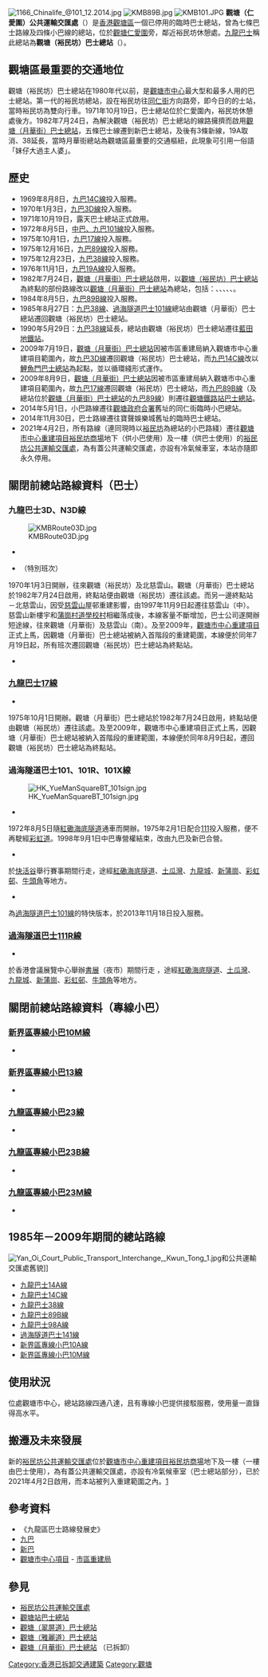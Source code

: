 {{Infobox HK Bus terminus
| image=New site of Kwun Tong (Yue Man Square) Bus Terminus.JPG
| name=觀塘（裕民坊）巴士總站
| engname=Kwun Tong (Yue Man Square) Bus Terminus
| district=[[觀塘區|觀塘區]]
| area=觀塘中心／[[觀塘商貿區|觀塘商貿區]]
| street=仁愛圍
| opendate=路邊總站：1968年<br>舊的露天總站：{{start date and age|1971|10|19}} <br>臨時總站：{{start date and age|2014|11|30}}<br>新的有蓋總站：{{start date and age|2021|04|02}}
| terminate=[[九龍巴士|九巴]]<br>[[九龍巴士3D線|3D、N3D]]、<!--[[九龍巴士16M線|16M]]、-->[[九龍巴士17線|17]]<!--、[[九龍巴士28S線|28S]]、[[九龍巴士W2線|W2]]--><br>[[過海隧道巴士|過海隧道巴士]]<br>[[過海隧道巴士101線|101、101R、101X]]<br>[[九龍區|九龍區]][[專線小巴|專線小巴]]<br><!--[[九龍區專線小巴22M線|22M]]、-->[[九龍區專線小巴23線|23、23B、23M]]<!--、[[九龍區專線小巴34M線|34M]]、[[九龍區專線小巴34S線|34S]]、[[九龍區專線小巴36A線|36A]]、[[九龍區專線小巴50線|50]]、[[九龍區專線小巴63線|63]]--><br>[[新界區|新界區]]專線小巴<br>[[新界區專線小巴10M線|10M]]、[[新界區專線小巴13線|13]]
| via=<!--九龍區專線小巴<br>[[九龍區專線小巴22M線|22A]]-->
| nearbystreets=[[裕民坊|裕民坊]]、[[協和街|協和街]] 、[[觀塘道|觀塘道]]、[[康寧道|康寧道]]、[[牛頭角道|牛頭角道]]、[[瑞和街|瑞和街]]等
| nearbysights=裕民坊休憩處、[[裕民中心|裕民中心]]、[[瑞和街市政大廈|瑞和街市政大廈]]、[[觀塘市中心重建項目|觀塘市中心重建項目]]等
| notes= 臨時巴士總站已於2021年4月2日凌晨2時關閉
| layoutmap=
| alternative= 
| bgcolor=red 
| fontcolor=white
}}
[[File:1166_Chinalife_@101_12.2014.jpg|thumb]]
[[File:KMB89B.jpg|thumb]]
[[File:KMB101.JPG|thumb]]
'''觀塘（仁愛圍）公共運輸交匯處'''（{{lang-en|Yan Oi Court Public Transport Interchange, Kwun Tong}}）是[[香港|香港]][[觀塘區|觀塘區]]一個已停用的臨時巴士總站，曾為七條巴士路線及四條小巴線的總站，位於[[觀塘|觀塘]][[仁愛圍|仁愛圍]]旁，鄰近裕民坊休憩處。[[九龍巴士|九龍巴士]]稱此總站為'''觀塘（裕民坊）巴士總站'''（{{lang-en|Kwun Tong (Yue Man Square) Bus Terminus}}）。

==觀塘區最重要的交通地位==
觀塘（裕民坊）巴士總站在1980年代以前，是[[觀塘市中心|觀塘市中心]]最大型和最多人用的巴士總站。第一代的裕民坊總站，設在裕民坊往[[同仁街|同仁街]]方向路旁，即今日的的士站，當時裕民坊為雙向行車。1971年10月19日，巴士總站位於仁愛圍內，裕民坊休憩處後方。1982年7月24日，為解決觀塘（裕民坊）巴士總站的線路擁擠而啟用[[觀塘（月華街）巴士總站|觀塘（月華街）巴士總站]]，五條巴士線遷到新巴士總站，及後有3條新線，19A取消、38延長，當時月華街總站為觀塘區最重要的交通樞紐，此現象可引用一俗語「妹仔大過主人婆」。

==歷史==
*1969年8月8日，[[九龍巴士14C線|九巴14C線]]投入服務。
*1970年1月3日，[[九龍巴士3D線|九巴3D線]]投入服務。
*1971年10月19日，露天巴士總站正式啟用。
*1972年8月5日，[[過海隧道巴士101線|中巴、九巴101線]]投入服務。
*1975年10月1日，[[九龍巴士17線|九巴17線]]投入服務。
*1975年12月16日，[[九龍巴士89線|九巴89線]]投入服務。
*1975年12月23日，[[九龍巴士38線|九巴38線]]投入服務。
*1976年11月1日，[[九龍巴士19A線|九巴19A線]]投入服務。
*1982年7月24日，[[觀塘（月華街）巴士總站|觀塘（月華街）巴士總站]]啟用，以[[觀塘（裕民坊）巴士總站|觀塘（裕民坊）巴士總站]]為終點的部份路線改以[[觀塘（月華街）巴士總站|觀塘（月華街）巴士總站]]為總站，包括：{{KMB|3D}}、{{KMB|17}}、{{KMB|19A}}、{{KMB|38}}、{{KMB|89}}、{{HCRoute|101}}。
*1984年8月5日，[[九龍巴士89B線|九巴89B線]]投入服務。
*1985年8月27日：[[九龍巴士38線|九巴38線]]、[[過海隧道巴士101線|過海隧道巴士101線]]總站由觀塘（月華街）巴士總站遷回觀塘（裕民坊）巴士總站。
*1990年5月29日：[[九龍巴士38線|九巴38線]]延長，總站由觀塘（裕民坊）巴士總站遷往[[藍田公共運輸交匯處|藍田地鐵站]]。
*2009年7月19日，[[觀塘（月華街）巴士總站|觀塘（月華街）巴士總站]]因被市區重建局納入觀塘市中心重建項目範圍內，故[[九龍巴士3D線|九巴3D線]]遷回觀塘（裕民坊）巴士總站，而[[九龍巴士14C線|九巴14C線]]改以[[鯉魚門巴士總站|鯉魚門巴士總站]]為起點，並以循環綫形式運作。
*2009年8月9日，[[觀塘（月華街）巴士總站|觀塘（月華街）巴士總站]]因被市區重建局納入觀塘市中心重建項目範圍內，故[[九龍巴士17線|九巴17線]]遷回觀塘（裕民坊）巴士總站，而[[九龍巴士89B線|九巴89B線]]（及總站位於[[觀塘（月華街）巴士總站|觀塘（月華街）巴士總站]]的[[九龍巴士89線|九巴89線]]）則遷往[[觀塘鐵路站巴士總站|觀塘鐵路站巴士總站]]。
*2014年5月1日，小巴路線遷往[[觀塘政府合署|觀塘政府合署]]舊址的同仁街臨時小巴總站。
*2014年11月30日，巴士路線遷往寶聲娛樂城舊址的臨時巴士總站。
*2021年4月2日，所有路線（連同現時以[[裕民坊|裕民坊]]為總站的小巴路綫）遷往[[觀塘市中心重建項目|觀塘市中心重建項目]][[裕民坊_(商場)|裕民坊商場]]地下（供小巴使用）及一樓（供巴士使用）的[[裕民坊公共運輸交匯處|裕民坊公共運輸交匯處]]，為有蓋公共運輸交匯處，亦設有冷氣候車室，本站亦隨即永久停用。

==關閉前總站路線資料（巴士）==
=== 九龍巴士3D、N3D線 ===
;{{KMB|3D}}
[[File:KMBRoute03D.jpg|thumb]]
*{{HK Bus Route KLNT|3D|inline}}
*{{HK Bus Route KLNT|3D|special}}（特別班次）
1970年1月3日開辦，往來觀塘（裕民坊）及北慈雲山。觀塘（月華街）巴士總站於1982年7月24日啟用，終點站便由觀塘（裕民坊）遷往該處。而另一邊終點站－北慈雲山，因受[[慈雲山|慈雲山]]屋邨重建影響，由1997年11月9日起遷往慈雲山（中）。慈雲山新樓宇和[[蒲崗村道學校村|蒲崗村道學校村]]相繼落成後，本線客量不斷增加，巴士公司遂開辦短途線，往來觀塘（月華街）及慈雲山（南）。及至2009年，[[觀塘市中心重建項目|觀塘市中心重建項目]]正式上馬，因觀塘（月華街）巴士總站被納入首階段的重建範圍，本線便於同年7月19日起，所有班次遷回觀塘（裕民坊）巴士總站為終點站。

;{{KMB|N3D}}
*{{HK Bus Route KLNT|N3D|inline}}

<!--===[[九龍巴士16M線|九龍巴士16M線]]===
*{{HK Bus Route KLNT|16M|inline}}
1987年4月27日開辦，來往觀塘地鐵站至藍田（康華苑）（循環線），及至前地鐵觀塘綫伸延至鰂魚涌後，先後與路線15C（已取消）、15M（已取消）進行重組，為[[藍田_(香港)|藍田]]居民提供接駁鐵路的服務。1994年改為來往觀塘（月華街）至藍田（康華苑）（循環線）。2009年7月19日雖再次以觀塘鐵路站為終點站，惟往觀塘方向依舊繞經[[裕民坊|裕民坊]]和[[物華街|物華街]]。2021年4月2日遷往觀塘（裕民坊）巴士總站為終點站。-->

===[[九龍巴士17線|九龍巴士17線]]===
*{{HK Bus Route KLNT|17|inline}}
1975年10月1日開辦。觀塘（月華街）巴士總站於1982年7月24日啟用，終點站便由觀塘（裕民坊）遷往該處。及至2009年，觀塘市中心重建項目正式上馬，因觀塘（月華街）巴士總站被納入首階段的重建範圍，本線便於同年8月9日起，遷回觀塘（裕民坊）巴士總站為終點站。

=== 過海隧道巴士101、101R、101X線 ===
;{{CHT|101}}
[[File:HK_YueManSquareBT_101sign.jpg|thumb]]
*{{HK Bus Route Cross Harbour|101|inline}}
1972年8月5日隨[[紅磡海底隧道|紅磡海底隧道]]通車而開辦。1975年2月1日配合[[過海隧道巴士111線|111]]投入服務，便不再駛經[[彩虹道|彩虹道]]。1998年9月1日中巴專營權結束，改由九巴及新巴合營。

;{{CHT|101R}}
*{{HK Bus Route Cross Harbour|101R|inline}}
於[[快活谷|快活谷]]舉行賽事期間行走，途經[[紅磡海底隧道|紅磡海底隧道]]、[[土瓜灣|土瓜灣]]、[[九龍城|九龍城]]、[[新蒲崗|新蒲崗]]、[[彩虹邨|彩虹邨]]、[[牛頭角|牛頭角]]等地方。

;{{CHT|101X}}
*{{HK Bus Route Cross Harbour|101X|inline}}
為[[過海隧道巴士101線|過海隧道巴士101線]]的特快版本，於2013年11月18日投入服務。

===[[過海隧道巴士111R線|過海隧道巴士111R線]]===
*{{HK Bus Route Cross Harbour|111R|inline}}
於香港會議展覽中心舉辦[[香港書展|書展]]（夜市）期間行走 ，途經[[紅磡海底隧道|紅磡海底隧道]]、[[土瓜灣|土瓜灣]]、[[九龍城|九龍城]]、[[新蒲崗|新蒲崗]]、[[彩虹邨|彩虹邨]]、[[牛頭角|牛頭角]]等地方。

<!--===[[九龍巴士W2線|九龍巴士W2線]]===
*{{HK Bus Route KLNT|W2|inline}}
2018年9月23日開辦。2021年4月2日遷往觀塘（裕民坊）巴士總站為終點站。-->

==關閉前總站路線資料（專線小巴）==
===[[新界區專線小巴10M線|新界區專線小巴10M線]]=== 
*{{HK MiniBus Route NT|10M|inline}}

===[[新界區專線小巴13線|新界區專線小巴13線]]=== 
*{{HK MiniBus Route NT Show:13|format=inline}}

<!--===[[九龍區專線小巴22M線|九龍區專線小巴22M線]]===
*{{HK MiniBus Route KL Show:22M|format=inline}}-->

===[[九龍區專線小巴23線|九龍區專線小巴23線]]===
*{{HK MiniBus Route KL Show:23|format=inline}}

===[[九龍區專線小巴23B線|九龍區專線小巴23B線]]===
*{{HK MiniBus Route KL Show:23B|format=inline}}

===[[九龍區專線小巴23M線|九龍區專線小巴23M線]]===
*{{HK MiniBus Route KL Show:23M|format=inline}}

<!--===[[九龍區專線小巴34M線|九龍區專線小巴34M線]]===
*{{HK MiniBus Route KL Show:34M|format=inline}}

===[[九龍區專線小巴34S線|九龍區專線小巴34S線]]===
*{{HK MiniBus Route KL Show:34S|format=inline}}

===[[九龍區專線小巴36A線|九龍區專線小巴36A線]]===
*{{HK MiniBus Route KL Show:36A|format=inline}}

===[[九龍區專線小巴50線|九龍區專線小巴50線]]===
*{{HK MiniBus Route KL Show:50|format=inline}}

===[[九龍區專線小巴63線|九龍區專線小巴63線]]===
*{{HK MiniBus Route KL Show:63|format=inline}}

==途經路線資料（專線小巴）==
===[[九龍區專線小巴22A線|九龍區專線小巴22A線]]===
*{{HK MiniBus Route KL Show:22A|format=inline}}-->

==1985年－2009年期間的總站路線==
[[File:Yan_Oi_Court_Public_Transport_Interchange,_Kwun_Tong_1.jpg|thumb]]和公共運輸交匯處舊貌]]

*[[九龍巴士14A線|九龍巴士14A線]]
*[[九龍巴士14C線|九龍巴士14C線]]
*[[九龍巴士38線|九龍巴士38線]]
*[[九龍巴士89B線|九龍巴士89B線]]
*[[九龍巴士98A線|九龍巴士98A線]]
*[[過海隧道巴士141線|過海隧道巴士141線]]
*[[新界區專線小巴10A線|新界區專線小巴10A線]]
*[[新界區專線小巴10M線|新界區專線小巴10M線]]

==使用狀況==
位處觀塘市中心，總站路線四通八達，且有專線小巴提供接駁服務，使用量一直錄得高水平。

==搬遷及未來發展==
新的[[裕民坊公共運輸交匯處|裕民坊公共運輸交匯處]]位於[[觀塘市中心重建項目|觀塘市中心重建項目]][[裕民坊_(商場)|裕民坊商場]]地下及一樓（一樓由巴士使用），為有蓋公共運輸交匯處，亦設有冷氣候車室（巴士總站部分），已於2021年4月2日啟用，而本站被列入重建範圍之內。[https://hk.on.cc/hk/bkn/cnt/news/20210321/bkn-20210321112818393-0321_00822_001.html?refer=hn2] {{Wayback|url=https://hk.on.cc/hk/bkn/cnt/news/20210321/bkn-20210321112818393-0321_00822_001.html?refer=hn2 |date=20210321093102 }}

==參考資料==
*《九龍區巴士路線發展史》
*[http://www.kmb.hk/ 九巴]{{Wayback|url=http://www.kmb.hk/ |date=20121206050156 }}
*[http://www.nwstbus.com.hk/ 新巴] {{Wayback|url=http://www.nwstbus.com.hk/ |date=20080907025327 }}
*[https://web.archive.org/web/20130601095901/http://www.ura.org.hk/tc/projects/redevelopment/kwun-tong-town-centre-project.aspx 觀塘市中心項目] - [[市區重建局|市區重建局]]

==參見==
{{commonscat|Kwun Tong (Yue Man Square) Bus Terminus}}
*[[裕民坊公共運輸交匯處|裕民坊公共運輸交匯處]]
*[[觀塘站巴士總站|觀塘站巴士總站]]
*[[觀塘（翠屏道）巴士總站|觀塘（翠屏道）巴士總站]]
*[[觀塘（雅麗道）巴士總站|觀塘（雅麗道）巴士總站]]
*[[觀塘（月華街）巴士總站|觀塘（月華街）巴士總站]] （已拆卸）
[[Category:香港已拆卸交通建築|Category:香港已拆卸交通建築]]
[[Category:觀塘|Category:觀塘]]